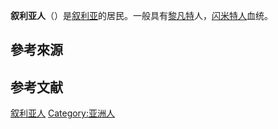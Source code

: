 {{About|阿拉伯叙利亚共和国的主要民族|其他民族|亚述人}}
{{Infobox ethnic group
| group = 叙利亚人 <br/> ''سوريون''<br/> ''Sūriyyīn''
|image = 
| population = 叙利亚境内约1800万<ref name="CIA - TWF">{{cite web |url=https://www.cia.gov/library/publications/the-world-factbook/geos/sy.html |title=The World Factbook |publisher=Cia.gov |date= |accessdate=2013-12-29 |archive-date=2018-12-25 |archive-url=https://web.archive.org/web/20181225073748/https://www.cia.gov/library/publications/the-world-factbook/geos/sy.html |dead-url=no }}</ref>
叙利亚血统：1000万以上
叙利亚难民：600万以上
|region1 = {{flagcountry|Syria}}
|pop1 = 17,185,170 <ref>{{cite web|url=https://www.cia.gov/library/publications/the-world-factbook/geos/sy.html|title=The World Factbook — Central Intelligence Agency|website=www.cia.gov|accessdate=2017-09-19|archive-date=2018-12-25|archive-url=https://web.archive.org/web/20181225073748/https://www.cia.gov/library/publications/the-world-factbook/geos/sy.html|dead-url=no}}</ref>
|region2 = {{flagcountry|Brazil}}
|pop2 = 4,011,480 <ref>{{cite web|url=http://www.itamaraty.gov.br/index.php?option=com_content&view=article&id=6822&Itemid=478&cod_pais=SYR&tipo=ficha_pais&lang=en|title=Syrian Arabic Republic|website=www.itamaraty.gov.br|accessdate=2017-09-19|archive-url=https://web.archive.org/web/20181020031410/http://www.itamaraty.gov.br/index.php?option=com_content&view=article&id=6822&Itemid=478&cod_pais=SYR&tipo=ficha_pais&lang=en|archive-date=2018-10-20|dead-url=yes}}</ref>
|region3 = {{flagcountry|Turkey}}
|pop3 = 2,764,500 <ref>{{cite web|url=http://data.unhcr.org/syrianrefugees/country.php?id=224|title=UNHCR Syria Regional Refugee Response|first=United Nations High Commissioner for Refugees|last=(UNHCR)|website=unhcr.org|accessdate=2017-09-19|archive-url=https://web.archive.org/web/20180305121532/http://data.unhcr.org/syrianrefugees/country.php?id=224|archive-date=2018-03-05|dead-url=yes}}</ref>
|region4 = {{flagcountry|Lebanon}}
|pop4 = 1,500,000 <ref>{{cite web|url=http://data.unhcr.org/syrianrefugees/country.php?id=122|title=UNHCR Syria Regional Refugee Response|first=United Nations High Commissioner for Refugees|last=(UNHCR)|website=unhcr.org|accessdate=2017-09-19|archive-date=2015-09-22|archive-url=https://web.archive.org/web/20150922071434/http://data.unhcr.org/syrianrefugees/country.php?id=122|dead-url=no}}</ref>
|region5 = {{flagcountry|Jordan}}
|pop5 = 1,400,000 <ref>{{cite web|url=http://data.unhcr.org/syrianrefugees/country.php?id=107|title=UNHCR Syria Regional Refugee Response|first=United Nations High Commissioner for Refugees|last=(UNHCR)|website=unhcr.org|accessdate=2017-09-19|archive-date=2015-09-22|archive-url=https://web.archive.org/web/20150922075121/http://data.unhcr.org/syrianrefugees/country.php?id=107|dead-url=no}}</ref>
|region6 = {{flagcountry|Argentina}}
|pop6 = 1,103,000
|region7 = {{flagcountry|Venezuela}}
|pop7 = 1,015,632 <ref>{{cite news|last1=Jordan|first1=Levi|title=Syria Steps into Latin America|url=http://www.as-coa.org/articles/syria-steps-latin-america|accessdate=2017-01-15|agency=Americas Society Council of the Americas|quote=Syria hopes will serve as an avenue to attract investment dollars from the one-million-strong community of Venezuelans of Syrian descent|archive-date=2017-01-16|archive-url=https://web.archive.org/web/20170116181208/http://www.as-coa.org/articles/syria-steps-latin-america|dead-url=no}}</ref><ref>{{cite news|last1=Vasquez|first1=Fidel|title=Venezuela afianza relaciones con Siria|url=http://aristobulo.psuv.org.ve/2010/10/20/%C2%A1uh-%C2%A1ah-chavez-no-se-va/venezuela-afianza-relaciones-con-siria/#.WHrDJtLhDIW|accessdate=2017-01-15|publisher=Aristobulo Isturiz PSUV|date=October 2010|language=es|quote=En Venezuela residen un poco más de 700 mil árabes de origen sirio|archive-url=https://web.archive.org/web/20170116162255/http://aristobulo.psuv.org.ve/2010/10/20/%C2%A1uh-%C2%A1ah-chavez-no-se-va/venezuela-afianza-relaciones-con-siria/#.WHrDJtLhDIW|archive-date=2017-01-16|dead-url=yes}}</ref><ref>{{cite news|last1=Nachawati|first1=Leila|title=Cómo será recordado Chávez en Siria|url=http://www.eldiario.es/zonacritica/Chavez-Asad-Venezuela-Siria_6_108199193.html|accessdate=2017-01-15|publisher=ElDiario.es|date=March 2013|language=es|quote=Se calcula que cerca de un millón de habitantes del país tiene origen sirio, personal o familiar.|archive-date=2017-01-16|archive-url=https://web.archive.org/web/20170116174308/http://www.eldiario.es/zonacritica/Chavez-Asad-Venezuela-Siria_6_108199193.html|dead-url=no}}</ref><ref>{{cite web|last1=Gomez|first1=Diego|title=EL LEVANTE Y AMÉRICA LATINA. UNA BITÁCORA DE LATINOAMÉRICA EN SIRIA, LÍBANO, JORDANIA Y PALESTINA|url=http://distintaslatitudes.net/el-levante-y-america-latina-arabe-con-acento-espanol-una-bitacora-de-latinoamerica-en-siria-libano-jordania-y-palestina|website=distintaslatitudes.net|accessdate=2017-01-15|language=es|date=February 2012|quote=de acuerdo con el Instituto de Estadística de Venezuela, cerca de un millón de venezolanos tienen orígenes sirios y más de 20 mil venezolanos están registrados en el catastro del consulado sudamericano en Damasco.|archive-date=2019-05-06|archive-url=https://web.archive.org/web/20190506012536/https://distintaslatitudes.net/el-levante-y-america-latina-arabe-con-acento-espanol-una-bitacora-de-latinoamerica-en-siria-libano-jordania-y-palestina|dead-url=no}}</ref>
|region8 = {{flagcountry|Germany}}
|pop8 = 600,000 <ref>{{cite web|url=http://www.bib-demografie.de/DE/Aktuelles/Presse/Archiv/2017/2017-03-01-zuwanderung-aussereuropaeische-Laender-fast-verdoppelt.html|title=BiB - Bundesinstitut für Bevölkerungsforschung  -  Pressemitteilungen - Zuwanderung aus außereuropäischen Ländern fast verdoppelt|website=www.bib-demografie.de|accessdate=2017-09-19|archive-url=https://web.archive.org/web/20171209232407/http://www.bib-demografie.de/DE/Aktuelles/Presse/Archiv/2017/2017-03-01-zuwanderung-aussereuropaeische-Laender-fast-verdoppelt.html|archive-date=2017-12-09|dead-url=yes}}</ref>
|region9 = {{flagcountry|Iraq}}
|pop9 = 247,861
|region10 = {{flagcountry|Sweden}}
|pop10 = 166,108<ref>{{Cite web |url=http://www.scb.se/hitta-statistik/statistik-efter-amne/befolkning/befolkningens-sammansattning/befolkningsstatistik/pong/tabell-och-diagram/helarsstatistik--riket/befolkning-efter-fodelseland-och-ursprungsland/ |title=存档副本 |access-date=2018-10-19 |archive-date=2020-10-31 |archive-url=https://web.archive.org/web/20201031100742/https://www.scb.se/hitta-statistik/statistik-efter-amne/befolkning/befolkningens-sammansattning/befolkningsstatistik/pong/tabell-och-diagram/helarsstatistik--riket/befolkning-efter-fodelseland-och-ursprungsland/ |dead-url=no }}</ref>
|region11 = {{flagcountry|United States}}
|pop11 = 154,560 <ref name="CensusT51">{{cite web|format=XLS|url=https://www.census.gov/compendia/statab/tables/08s0051.xls|archive-url=https://web.archive.org/web/20081031094122/http://www.census.gov/compendia/statab/tables/08s0051.xls|dead-url=yes|archive-date=2008-10-31|title=Table 51. Population by Selected Ancestry Group and Region|website=U.S. Census Bureau|date=2005}}</ref>
|region12 = {{flagcountry|Greece}}
|pop12 = 88,204
|region13 = {{flagcountry|Austria}}
|pop13 = 48,116 <ref name="Statistic Austria">{{cite web|format=PDF|url=http://www.statistik.at/wcm/idc/idcplg?IdcService=GET_PDF_FILE&RevisionSelectionMethod=LatestReleased&dDocName=071715|title=Bevölkerung zu Jahresbeginn seit 2002 nach detaillierter Staatsangehörigkeit|trans-title=Population at the beginning of the year since 2002 by detailed nationality|language=de|website=Statistics Austria|date=2016-06-14|accessdate=2016-08-01|archive-date=2016-11-14|archive-url=https://web.archive.org/web/20161114103956/http://www.statistik.at/wcm/idc/idcplg?IdcService=GET_PDF_FILE&RevisionSelectionMethod=LatestReleased&dDocName=071715|dead-url=no}}</ref>
|region14 = {{flagcountry|Canada}}
|pop14 = 40,840 <ref name="Statistics Canada">{{cite web |url=http://www12.statcan.gc.ca/nhs-enm/2011/dp-pd/dt-td/Rp-eng.cfm?TABID=2&LANG=E&APATH=3&DETAIL=0&DIM=0&FL=A&FREE=0&GC=0&GID=1118296&GK=0&GRP=0&PID=105396&PRID=0&PTYPE=105277&S=0&SHOWALL=0&SUB=0&Temporal=2013&THEME=95&VID=0&VNAMEE=&VNAMEF=&D1=0&D2=0&D3=0&D4=0&D5=0&D6=0 |title=2011 National Household Survey: Data tables |author=[[Statistics_Canada|Statistics Canada]] |accessdate=2017-07-04 |archive-date=2018-12-24 |archive-url=https://web.archive.org/web/20181224190955/https://www12.statcan.gc.ca/nhs-enm/2011/dp-pd/dt-td/Rp-eng.cfm?TABID=2&LANG=E&APATH=3&DETAIL=0&DIM=0&FL=A&FREE=0&GC=0&GID=1118296&GK=0&GRP=0&PID=105396&PRID=0&PTYPE=105277&S=0&SHOWALL=0&SUB=0&Temporal=2013&THEME=95&VID=0&VNAMEE=&VNAMEF=&D1=0&D2=0&D3=0&D4=0&D5=0&D6=0%20 |dead-url=no }}</ref>
|region15 = {{flagcountry|Macedonia}}
|pop15 = 40,000
| languages  = [[阿拉伯语|阿拉伯语]] ([[叙利亚阿拉伯语|叙利亚阿拉伯语]])<br/>{{tsl|en|Neo-Aramaic languages|新亞拉姆語}}（[[圖羅尤語|圖羅尤語]]、{{tsl|en|Assyrian Neo-Aramaic|亞述新亞拉姆語}}、{{tsl|en|Western Neo-Aramaic|西新亞拉姆語}}）
| religions  = [[伊斯兰教|伊斯兰教]]（大部分為[[遜尼派|遜尼派]]，亦有少數[[什叶派|什叶派]]、[[阿拉维派|阿拉维派]]）<br/>[[基督教|基督教]]（大部分為[[安条克希腊正教会|安条克希腊正教会]]、[[默基特希臘禮天主教會|默基特希臘禮天主教會]]，亦有少數[[敘利亞東方正統教會|敘利亞東方正統教會]]、[[東方亞述教會|東方亞述教會]]、[[加色丁禮天主教會|加色丁禮天主教會]]）<br/>[[德鲁兹教|德鲁兹教]]
| related =[[犹太人|犹太人]]、[[巴勒斯坦人|巴勒斯坦人]]、[[黎巴嫩人|黎巴嫩人]]、{{tsl|en|Jordanian people|約旦人}}、[[阿拉伯人|阿拉伯人]]、[[亚述人|亚述人]]
}}

'''叙利亚人'''（{{lang-ar|سوريون}}）是[[叙利亚|叙利亚]]的居民。一般具有[[黎凡特|黎凡特]]人，[[闪米特人|闪米特人]]血统。

== 參考來源 ==
{{reflist}}

==参考文献==
{{reflist}}

[[Category:叙利亚人|]]
[[Category:亚洲人|Category:亚洲人]]